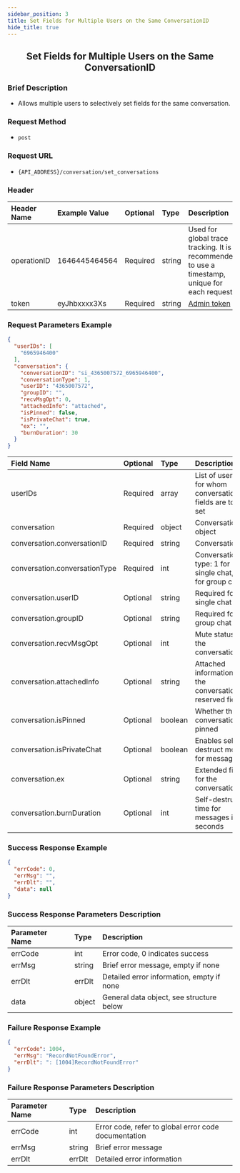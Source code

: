 ```yaml
---
sidebar_position: 3
title: Set Fields for Multiple Users on the Same ConversationID
hide_title: true
---
```


<center>

## Set Fields for Multiple Users on the Same ConversationID

</center>

### Brief Description
- Allows multiple users to selectively set fields for the same conversation.

### Request Method
- `post` 

### Request URL
- `{API_ADDRESS}/conversation/set_conversations` 


### Header
| Header Name | Example Value    | Optional | Type   | Description                                                                 |
|:------------|:-----------------|:---------|:-------|:---------------------------------------------------------------------------|
| operationID | 1646445464564    | Required | string | Used for global trace tracking. It is recommended to use a timestamp, unique for each request |
| token       | eyJhbxxxx3Xs     | Required | string | [Admin token](docs/restapi/apis/authenticationManagement/getAdminToken.mdx) |

### Request Parameters Example

```json
{
  "userIDs": [
    "6965946400"
  ],
  "conversation": {
    "conversationID": "si_4365007572_6965946400",
    "conversationType": 1,
    "userID": "4365007572",
    "groupID": "",
    "recvMsgOpt": 0,
    "attachedInfo": "attached",
    "isPinned": false,
    "isPrivateChat": true,
    "ex": "",
    "burnDuration": 30
  }
}
```

| Field Name                       | Optional | Type    | Description                                                     |
|:---------------------------------|:---------|:--------|:----------------------------------------------------------------|
| userIDs                          | Required | array   | List of user IDs for whom conversation fields are to be set     |
| conversation                     | Required | object  | Conversation object                                             |
| conversation.conversationID      | Required | string  | ConversationID                                                 |
| conversation.conversationType    | Required | int     | Conversation type: 1 for single chat, 3 for group chat          |
| conversation.userID              | Optional | string  | Required for single chat                                        |
| conversation.groupID             | Optional | string  | Required for group chat                                         |
| conversation.recvMsgOpt          | Optional | int     | Mute status for the conversation                                |
| conversation.attachedInfo        | Optional | string  | Attached information for the conversation, reserved field       |
| conversation.isPinned            | Optional | boolean | Whether the conversation is pinned                              |
| conversation.isPrivateChat       | Optional | boolean | Enables self-destruct mode for messages                         |
| conversation.ex                  | Optional | string  | Extended field for the conversation                             |
| conversation.burnDuration        | Optional | int     | Self-destruct time for messages in seconds                      |

### Success Response Example

```json
{
  "errCode": 0,
  "errMsg": "",
  "errDlt": "",
  "data": null
}
```

### Success Response Parameters Description

| Parameter Name | Type   | Description                                |
|:---------------|:-------|:-------------------------------------------|
| errCode        | int    | Error code, 0 indicates success            |
| errMsg         | string | Brief error message, empty if none         |
| errDlt         | errDlt | Detailed error information, empty if none  |
| data           | object | General data object, see structure below   |

### Failure Response Example

```json
{
  "errCode": 1004,
  "errMsg": "RecordNotFoundError",
  "errDlt": ": [1004]RecordNotFoundError"
}
```

### Failure Response Parameters Description

| Parameter Name | Type   | Description                                      |
|:---------------|:-------|:-------------------------------------------------|
| errCode        | int    | Error code, refer to global error code documentation |
| errMsg         | string | Brief error message                              |
| errDlt         | errDlt | Detailed error information                       |
